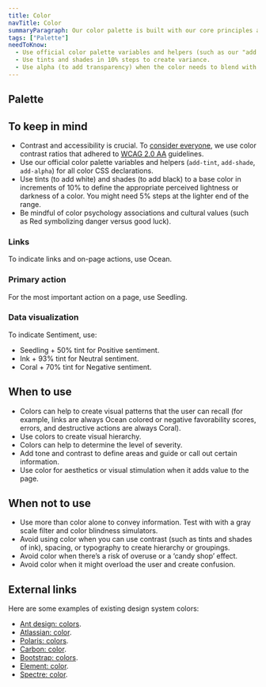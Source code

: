 ```yaml
---
title: Color
navTitle: Color
summaryParagraph: Our color palette is built with our core principles and guidelines as its foundation. We are committed to complying with WCAG AA standard contrast ratios.
tags: ["Palette"]
needToKnow:
  - Use official color palette variables and helpers (such as our "add tint" helper) for all color CSS declarations. Never hard-code a color without a variable.
  - Use tints and shades in 10% steps to create variance.
  - Use alpha (to add transparency) when the color needs to blend with different backgrounds.
---
```



## Palette

<ColorShowcase />



## To keep in mind

- Contrast and accessibility is crucial. To [consider everyone](../language#culture-amp-brand-tone-and-design-principles), we use color contrast ratios that adhered to [WCAG 2.0 AA](https://www.w3.org/TR/WCAG20/#visual-audio-contrast-contrast) guidelines.
- Use our official color palette variables and helpers (`add-tint`, `add-shade`, `add-alpha`) for all color CSS declarations.
- Use tints (to add white) and shades (to add black) to a base color in increments of 10% to define the appropriate perceived lightness or darkness of a color. You might need 5% steps at the lighter end of the range.
- Be mindful of color psychology associations and cultural values (such as Red symbolizing danger versus good luck).

### Links

To indicate links and on-page actions, use Ocean.

### Primary action

For the most important action on a page, use Seedling.

### Data visualization

To indicate Sentiment, use:

- Seedling + 50% tint for Positive sentiment.
- Ink + 93% tint for Neutral sentiment.
- Coral + 70% tint for Negative sentiment.



## When to use

- Colors can help to create visual patterns that the user can recall (for example, links are always Ocean colored or negative favorability scores, errors, and destructive actions are always Coral).
- Use colors to create visual hierarchy.
- Colors can help to determine the level of severity.
- Add tone and contrast to define areas and guide or call out certain information.
- Use color for aesthetics or visual stimulation when it adds value to the page.



## When not to use

- Use more than color alone to convey information. Test with with a gray scale filter and color blindness simulators.
- Avoid using color when you can use contrast (such as tints and shades of ink), spacing, or typography to create hierarchy or groupings.
- Avoid color when there’s a risk of overuse or a ‘candy shop’ effect.
- Avoid color when it might overload the user and create confusion.



## External links

Here are some examples of existing design system colors:

- [Ant design: colors](https://ant.design/docs/spec/colors).
- [Atlassian: color](https://www.atlassian.design/guidelines/product/foundations/color).
- [Polaris: colors](https://polaris.shopify.com/design/colors).
- [Carbon: color](https://www.carbondesignsystem.com/guidelines/color/overview).
- [Bootstrap: colors](https://getbootstrap.com/docs/4.3/utilities/colors/).
- [Element: color](https://element.eleme.io/#/en-US/component/color).
- [Spectre: color](https://picturepan2.github.io/spectre/utilities/colors.html).

